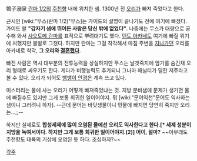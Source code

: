 鴨子溺泉
[[란마 1/2]]의 [[주천향]] 내에 위치한 샘.
1300년 전 [[오리]]가 빠져 죽었다고 한다.

근시인 [wiki:"무스(란마 1/2)"무스]는 가이드의 설명이 끝나기도 전에 여기에 빠졌다. 가이드 왈 '''"갑자기 샘에 뛰어든 사람은 당신 밖에 없었다"'''. 나중에는 무스가 대량으로 공수해 와서 [[사오토메 란마]]를 표적으로 뿌려대기도 했다. [[텐도 아카네]]도 여기에 빠질 위기에 처했지만 불발로 그쳤다. 하지만 란마는 그걸 착각해서 마침 주변을 [[지나가던]] 오리를 아카네로 착각, '''그 오리와 [[결혼]]했다'''.

빠진 사람은 역시 대부분의 전투능력을 상실하지만 무스는 날갯죽지에 암기를 숨긴채 오리 형태로 싸우기도 한다. 게다가 비행능력도 추가되니 그나마 패널티가 덜한 저주라고 볼 수 있다. 오리가 되어도 [[뱅뱅이 안경]]은 계속 쓰고 있다. 

미스터리는 물에 사는 오리가 어떻게 빠져죽었냐는 것. 지방 분비샘에 문제가 생기면 물에 빠질수도 있지만 그게 보통 희귀한 일이어야지. 뭐 [wiki:"문어익천"문어도 익사하는 샘이니 그러려니 하자]. --근데 문어는 바닷생물이니 민물에 빠지면 당연히 죽지만 오리는...;;--

하지만 실제로도 '''합성세제에 많이 오염된 물에선 오리도 익사한다고 한다.[* 세제 성분이 지방을 녹여서이다. 하지만 그게 보통 희귀한 일이어야지.(2)] 어이, 설마?''' ~~아무래도 주천향도 대륙의 기상에 오염된 듯 하다. 조심하자?~~

[[각주]]
